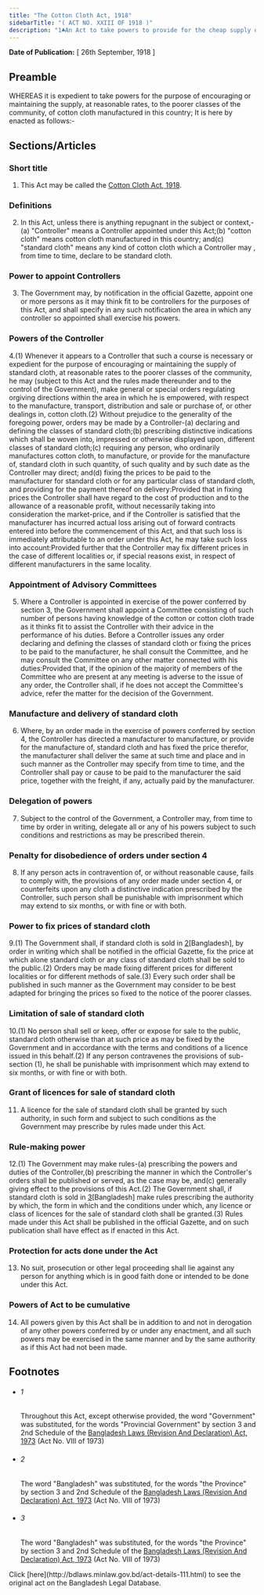 ```yaml
---
title: "The Cotton Cloth Act, 1918"
sidebarTitle: "( ACT NO. XXIII OF 1918 )"
description: "1♣An Act to take powers to provide for the cheap supply of cotton cloth to the poorer classes of the community."
---
```


**Date of Publication:** [ 26th September, 1918 ]

## Preamble

WHEREAS it is expedient to take powers for the purpose of encouraging or maintaining the supply, at reasonable rates, to the poorer classes of the community, of cotton cloth manufactured in this country; It is here by enacted as follows:-

## Sections/Articles

### Short title

1. This Act may be called the [Cotton Cloth Act, 1918](/act-111.html "Cotton Cloth Act, 1918").

### Definitions

2. In this Act, unless there is anything repugnant in the subject or context,-(a) "Controller" means a Controller appointed under this Act;(b) "cotton cloth" means cotton cloth manufactured in this country; and(c) "standard cloth" means any kind of cotton cloth which a Controller may , from time to time, declare to be standard cloth.

### Power to appoint Controllers

3. The Government may, by notification in the official Gazette, appoint one or more persons as it may think fit to be controllers for the purposes of this Act, and shall specify in any such notification the area in which any controller so appointed shall exercise his powers.

### Powers of the Controller

4.(1) Whenever it appears to a Controller that such a course is necessary or expedient for the purpose of encouraging or maintaining the supply of standard cloth, at reasonable rates to the poorer classes of the community, he may (subject to this Act and the rules made thereunder and to the control of the Government), make general or special orders regulating orgiving directions within the area in which he is empowered, with respect to the manufacture, transport, distribution and sale or purchase of, or other dealings in, cotton cloth.(2) Without prejudice to the generality of the foregoing power, orders may be made by a Controller-(a) declaring and defining the classes of standard cloth;(b) prescribing distinctive indications which shall be woven into, impressed or otherwise displayed upon, different classes of standard cloth;(c) requiring any person, who ordinarily manufactures cotton cloth, to manufacture, or provide for the manufacture of, standard cloth in such quantity, of such quality and by such date as the Controller may direct; and(d) fixing the prices to be paid to the manufacturer for standard cloth or for any particular class of standard cloth, and providing for the payment thereof on delivery:Provided that in fixing prices the Controller shall have regard to the cost of production and to the allowance of a reasonable profit, without necessarily taking into consideration the market-price, and if the Controller is satisfied that the manufacturer has incurred actual loss arising out of forward contracts entered into before the commencement of this Act, and that such loss is immediately attributable to an order under this Act, he may take such loss into account:Provided further that the Controller may fix different prices in the case of different localities or, if special reasons exist, in respect of different manufacturers in the same locality.

### Appointment of Advisory Committees

5. Where a Controller is appointed in exercise of the power conferred by section 3, the Government shall appoint a Committee consisting of such number of persons having knowledge of the cotton or cotton cloth trade as it thinks fit to assist the Controller with their advice in the performance of his duties. Before a Controller issues any order declaring and defining the classes of standard cloth or fixing the prices to be paid to the manufacturer, he shall consult the Committee, and he may consult the Committee on any other matter connected with his duties:Provided that, if the opinion of the majority of members of the Committee who are present at any meeting is adverse to the issue of any order, the Controller shall, if he does not accept the Committee's advice, refer the matter for the decision of the Government.

### Manufacture and delivery of standard cloth

6. Where, by an order made in the exercise of powers conferred by section 4, the Controller has directed a manufacturer to manufacture, or provide for the manufacture of, standard cloth and has fixed the price therefor, the manufacturer shall deliver the same at such time and place and in such manner as the Controller may specify from time to time, and the Controller shall pay or cause to be paid to the manufacturer the said price, together with the freight, if any, actually paid by the manufacturer.

### Delegation of powers

7. Subject to the control of the Government, a Controller may, from time to time by order in writing, delegate all or any of his powers subject to such conditions and restrictions as may be prescribed therein.

### Penalty for disobedience of orders under section 4

8. If any person acts in contravention of, or without reasonable cause, fails to comply with, the provisions of any order made under section 4, or counterfeits upon any cloth a distinctive indication prescribed by the Controller, such person shall be punishable with imprisonment which may extend to six months, or with fine or with both.

### Power to fix prices of standard cloth

9.(1) The Government shall, if standard cloth is sold in [2](1)[Bangladesh], by order in writing which shall be notified in the official Gazette, fix the price at which alone standard cloth or any class of standard cloth shall be sold to the public.(2) Orders may be made fixing different prices for different localities or for different methods of sale.(3) Every such order shall be published in such manner as the Government may consider to be best adapted for bringing the prices so fixed to the notice of the poorer classes.

### Limitation of sale of standard cloth

10.(1) No person shall sell or keep, offer or expose for sale to the public, standard cloth otherwise than at such price as may be fixed by the Government and in accordance with the terms and conditions of a licence issued in this behalf.(2) If any person contravenes the provisions of sub-section (1), he shall be punishable with imprisonment which may extend to six months, or with fine or with both.

### Grant of licences for sale of standard cloth

11. A licence for the sale of standard cloth shall be granted by such authority, in such form and subject to such conditions as the Government may prescribe by rules made under this Act.

### Rule-making power

12.(1) The Government may make rules-(a) prescribing the powers and duties of the Controller,(b) prescribing the manner in which the Controller's orders shall be published or served, as the case may be, and(c) generally giving effect to the provisions of this Act.(2) The Government shall, if standard cloth is sold in [3](1)[Bangladesh] make rules prescribing the authority by which, the form in which and the conditions under which, any licence or class of licences for the sale of standard cloth shall be granted.(3) Rules made under this Act shall be published in the official Gazette, and on such publication shall have effect as if enacted in this Act.

### Protection for acts done under the Act

13. No suit, prosecution or other legal proceeding shall lie against any person for anything which is in good faith done or intended to be done under this Act.

### Powers of Act to be cumulative

14. All powers given by this Act shall be in addition to and not in derogation of any other powers conferred by or under any enactment, and all such powers may be exercised in the same manner and by the same authority as if this Act had not been made.

## Footnotes

- ###### 1

  Throughout this Act, except otherwise provided, the word "Government" was substituted, for the words "Provincial Government" by section 3 and 2nd Schedule of the [Bangladesh Laws (Revision And Declaration) Act, 1973](/act-430.html "Bangladesh Laws (Revision And Declaration) Act, 1973") (Act No. VIII of 1973)

- ###### 2

  The word "Bangladesh" was substituted, for the words "the Province" by section 3 and 2nd Schedule of the [Bangladesh Laws (Revision And Declaration) Act, 1973](/act-430.html "Bangladesh Laws (Revision And Declaration) Act, 1973") (Act No. VIII of 1973)

- ###### 3

  The word "Bangladesh" was substituted, for the words "the Province" by section 3 and 2nd Schedule of the [Bangladesh Laws (Revision And Declaration) Act, 1973](/act-430.html "Bangladesh Laws (Revision And Declaration) Act, 1973") (Act No. VIII of 1973)

<Note>
  Click [here](http://bdlaws.minlaw.gov.bd/act-details-111.html) to see the original act on the Bangladesh Legal Database.
</Note>
